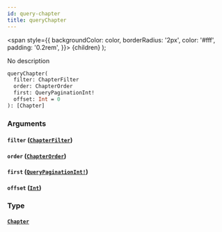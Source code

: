 ```yaml
---
id: query-chapter
title: queryChapter
---
```


<span
style={{
      backgroundColor: color,
      borderRadius: '2px',
      color: '#fff',
      padding: '0.2rem',
    }}>
{children}
</span>
);

No description

```graphql
queryChapter(
  filter: ChapterFilter
  order: ChapterOrder
  first: QueryPaginationInt!
  offset: Int = 0
): [Chapter]

```

### Arguments

#### `filter` ([`ChapterFilter`](/docs/schema/inputs/chapter-filter))

#### `order` ([`ChapterOrder`](/docs/schema/inputs/chapter-order))

#### `first` ([`QueryPaginationInt!`](/docs/schema/scalars/query-pagination-int))

#### `offset` ([`Int`](/docs/schema/scalars/int))

### Type

#### [`Chapter`](/docs/schema/objects/chapter)
